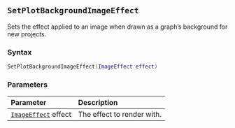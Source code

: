 ::: {.minipage data-latex="{\textwidth}"}
## `SetPlotBackgroundImageEffect`

Sets the effect applied to an image\index{images!effects} when drawn as a graph's background for new projects.

### Syntax {-}

``` .lua
SetPlotBackgroundImageEffect(ImageEffect effect)
```

### Parameters {-}

**Parameter** | **Description**
| :-- | :-- |
| [`ImageEffect`](#imageeffect) effect | The effect to render with. |
:::
